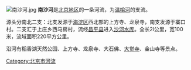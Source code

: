 {{Coord|40.1213722|116.2828743|type:river_region:CN-11_source:GoogleMaps|display=title}}
{{unreferenced|time=2012-02-01T01:52:30+00:00}}
[[File:南沙河.jpg|thumb]]
'''南沙河'''是[[北京市|北京地区]]的一条河流，为[[温榆河|温榆河]]的支流。

源头分南北二支：北支发源于[[海淀区|海淀区]]西北部的上方寺、龙泉寺，南支发源于寨口村。二支汇于上庄乡西马房村，流经[[昌平县|昌平县]]进入[[沙河水库|沙河水库]]。全长2l公里，宽100米，流域面积220平方公里。

沿河有稻香湖天然公园、上方寺、龙泉寺、大石佛、[[大觉寺|大觉寺]]、金山寺等景点。

[[Category:北京市河流|Category:北京市河流]]